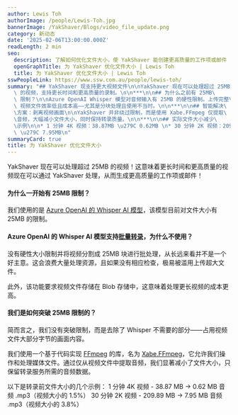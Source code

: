 ```yaml
---
author: Lewis Toh
authorImage: /people/Lewis-Toh.jpg
bannerImage: /YakShaver/Blogs/video_file_update.png
category: 新动态
date: '2025-02-06T13:00:00.000Z'
readLength: 2 min
seo:
  description: 了解如何优化文件大小，使 YakShaver 能创建更高质量的工作项或邮件
  openGraphTitle: 为 YakShaver 优化文件大小 | Lewis Toh
  title: 为 YakShaver 优化文件大小 | Lewis Toh
sswPeopleLink: https://www.ssw.com.au/people/lewis-toh/
summary: "## YakShaver 现支持更大视频文件\n\nYakShaver 现在可以处理超过 25MB\
  \ 的视频，支持更长时间和更高质量的录制。\n\n***\n\n## 为什么之前有 25MB\
  \ 限制？\n\nAzure OpenAI Whisper 模型对音频输入有 25MB 的硬性限制。上传完整\
  \ 视频文件效率低且成本高——尤其是分块处理且使用不当时。\n\n***\n\n## 智能解决\
  \方案：剥离视频画面\n\nYakShaver 并非绕过限制，而是使用 Xabe.FFmpeg 仅提取\
  \音频，大幅减小文件大小，同时保持转录质量。\n\n***\n\n## 实际文件大小减少\
  \示例\n\n* 1 分钟 4K 视频：38.87MB \u279C 0.62MB \n* 30 分钟 2K 视频：209.89MB\
  \ \u279C 7.95MB\n"
summaryCard: true
title: 为 YakShaver 优化文件大小
---
```

YakShaver 现在可以处理超过 25MB 的视频！这意味着更长时间和更高质量的视频现在可以通过 YakShaver 处理，从而生成更高质量的工作项或邮件！

#### 为什么一开始有 25MB 限制？

我们使用的是 [Azure OpenAI 的 Whisper AI 模型](https://learn.microsoft.com/en-us/azure/ai-services/speech-service/whisper-overview)，该模型目前对文件大小有 25MB 的限制。

#### Azure OpenAI 的 Whisper AI 模型支持[批量转录](https://learn.microsoft.com/en-us/azure/ai-services/speech-service/batch-transcription)，为什么不使用？

没有硬性大小限制并将视频分割成 25MB 块进行批处理，从长远来看并不是一个好主意。这会浪费大量处理资源，且如果没有相应检查，极易被滥用上传超大文件。

此外，该功能要求视频文件存储在 Blob 存储中，这意味着处理更长视频的成本更高。

#### 我们是如何突破 25MB 限制的？

简而言之，我们没有突破限制，而是去除了 Whisper 不需要的部分——占用视频文件大部分字节的画面内容。

我们使用一个基于代码实现 [FFmpeg](https://ffmpeg.org/) 的库，名为 [Xabe.FFmpeg](https://ffmpeg.xabe.net/index.html)，它允许我们操作和处理媒体文件。通过仅从视频文件中提取音频，我们显著减小了文件大小，只保留转录服务所需的音频数据。

以下是转录前文件大小的几个示例：
1 分钟 4K 视频 - 38.87 MB -> 0.62 MB 音频 .mp3（视频大小的 1.5%）
30 分钟 2K 视频 - 209.89 MB -> 7.95 MB 音频 .mp3（视频大小的 3.8%）